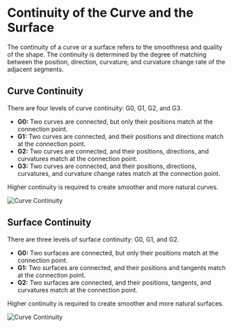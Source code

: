 # Continuity of the Curve and the Surface

The continuity of a curve or a surface refers to the smoothness and quality of the shape. The continuity is determined by the degree of matching between the position, direction, curvature, and curvature change rate of the adjacent segments.

## Curve Continuity
There are four levels of curve continuity: G0, G1, G2, and G3.
- **G0:** Two curves are connected, but only their positions match at the connection point.
- **G1:** Two curves are connected, and their positions and directions match at the connection point.
- **G2:** Two curves are connected, and their positions, directions, and curvatures match at the connection point.
- **G3:** Two curves are connected, and their positions, directions, curvatures, and curvature change rates match at the connection point.

Higher continuity is required to create smoother and more natural curves.

![Curve Continuity](/img/curve-continuity.png)

## Surface Continuity
There are three levels of surface continuity: G0, G1, and G2.
- **G0:** Two surfaces are connected, but only their positions match at the connection point. 
- **G1:** Two surfaces are connected, and their positions and tangents match at the connection point. 
- **G2:** Two surfaces are connected, and their positions, tangents, and curvatures match at the connection point. 

Higher continuity is required to create smoother and more natural surfaces.

![Curve Continuity](/img/surface-continuity.png)